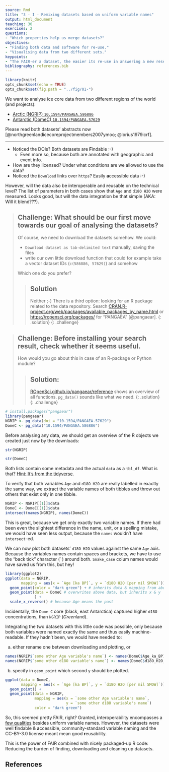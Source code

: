 ```yaml
---
source: Rmd
title: "3 - I - Remixing datasets based on uniform variable names"
output: html_document
teaching: 30
exercises: 2
questions:
- "Which properties help us merge datasets?"
objectives:
- "Finding both data and software for re-use."
- "Visualising data from two different sets."
keypoints:
- "The FAIR-er a dataset, the easier its re-use in answering a new research questions"
bibliography: references.bib
---
```


```r
library(knitr)
opts_chunk$set(echo = TRUE)
opts_chunk$set(fig.path = "../fig/01-")
```

We want to analyse ice core data from two different regions of the world (and projects):

- [Arctic (NGRIP) `10.1594/PANGAEA.586886`](https://doi.pangaea.de/10.1594/PANGAEA.586886)
- [Antarctic (DomeC) `10.1594/PANGAEA.57629`](https://doi.pangaea.de/10.1594/PANGAEA.57629)

Please read both datasets' abstracts now [@northgreenlandicecoreprojectmembers2007ymoo; @lorius1979icrf].

---

- Noticed the DOIs? Both datasets are **F**indable :-)
  - Even more so, because both are annotated with geographic and event info.
- How are they licensed? Under what conditions are we allowed to use the data?
- Noticed the `Download` links over `https`? Easily **a**ccessible data :-)


However, will the data also be **i**nteroperable and **r**eusable on the technical level? The list of parameters in both cases show that `Age` and `d18O H2O` were measured. Looks good, but will the data integration be that simple (AKA: Will it blend???).

> ## Challenge: What should be our first move towards our goal of analysing the datasets?
>
> Of course, we need to download the datasets somehow. We could:
>
> - `Download dataset as tab-delimited text` manually, saving the files
> - write our own little download function that could for example take a vector dataset IDs (`c(586886, 57629)`) and somehow
>
> Which one do you prefer?
>
> > ## Solution
> >
> > Neither ;-) There is a third option: looking for an R package
> > related to the data repository. Search
> > [CRAN.R-project.org/web/packages/available_packages_by_name.html
> > ](https://cran.r-project.org/web/packages/available_packages_by_name.html)
> >  or [https://ropensci.org/packages/](ROpenSci.org/packages) for
> > "PANGAEA" [@pangaear].
> {: .solution}
{: .challenge}


> ## Challenge: Before installing your search result, check whether it seems useful.
>
> How would you go about this in case of an R-package or Python module?
>
> > ## Solution:
> >
> > [ROpenSci.github.io/pangaear/reference
> > ](https://ropensci.github.io/pangaear/reference/index.html) shows
> > an overview of all functions. `pg_data()` sounds like what we need.
> {: .solution}
{: .challenge}


```r
# install.packages("pangaear")
library(pangaear)
NGRIP <- pg_data(doi = "10.1594/PANGAEA.57629")
DomeC <- pg_data("10.1594/PANGAEA.586886")
```

Before analysing any data, we should get an overview of the R objects we created just now by the downloads:

```r
str(NGRIP)
```

```r
str(DomeC)
```

Both lists contain some metadata and the actual `data` as a `tbl_df`. What is that? [Hint: It's from the tidyverse](https://tibble.tidyverse.org/).

To verify that both variables `Age` and `d18O H2O` are really labelled in exactly the same way, we extract the variable names of both tibbles and throw out others that exist only in one tibble.


```r
NGRIP <- NGRIP[[1]]$data
DomeC <- DomeC[[1]]$data
intersect(names(NGRIP), names(DomeC))
```

This is great, because we get only exactly two variable names. If there had been even the slightest difference in the name, unit, or a spelling mistake, we would have seen less output, because the `names` wouldn't have `intersect`-ed.

We can now plot both datasets' `d18O H2O` values against the same `Age` axis. Because the variables names contain spaces and brackets, we have to use the "back tick" character (`` ` ``) around both. `Snake_case` colum names would have saved us from this, but hey!

```r
library(ggplot2)
ggplot(data = NGRIP,
       mapping = aes(x = `Age [ka BP]`, y = `d18O H2O [per mil SMOW]`)) +
  geom_point(color = "dark green") + # inherits data & mapping from above
  geom_point(data = DomeC # overwrites above data, but inherits x & y
             ) +
  scale_x_reverse() # because Age means the past
```

Incidentally, the `Dome C` core (black, east Antarctica) captured higher `d18O` concentrations, than `NGRIP` (*Green*land).

Integrating the two datasets with this little code was possible, only because both variables were named exactly the same and thus easily machine-readable. If they hadn't been, we would have needed to:

a) either rename one between downloading and plotting, or

```r
names(NGRIP$`some other Age variable's name`) <- names(DomeC$Age_ka_BP)
names(NGRIP$`some other d18O variable's name`) <- names(DomeC$d18O_H2O_per_mil_SMOW)
```

b) specify in `geom_point` which second `y` should be plotted.

```r
ggplot(data = DomeC,
       mapping = aes(x = `Age [ka BP]`, y = `d18O H2O [per mil SMOW]`)) +
  geom_point() +
  geom_point(data = NGRIP,
             mapping = aes(x = `some other Age variable's name`,
                           y = `some other d18O variable's name`)
             color = "dark green")
```

So, this seemed pretty FAIR, right? Granted, **i**nteroperability encompasses a [few qualities](https://blogs.tib.eu/wp/tib/2017/09/12/the-fair-data-principles-for-research-data/#i) besides uniform variable names. However, the datasets were well **f**indable & **a**ccessible, community-standard variable naming and the CC-BY-3.0 license meant mean good **r**eusability.

This is the power of FAIR combined with nicely packaged-up R code: Reducing the burden of finding, downloading and cleaning up datasets.


## References
